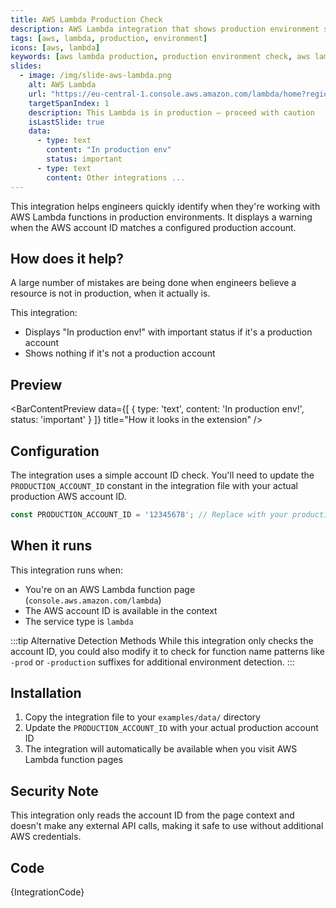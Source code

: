```yaml
---
title: AWS Lambda Production Check
description: AWS Lambda integration that shows production environment status and warnings to prevent accidental changes in production environments.
tags: [aws, lambda, production, environment]
icons: [aws, lambda]
keywords: [aws lambda production, production environment check, aws lambda monitoring, production safety, aws integration]
slides:
  - image: /img/slide-aws-lambda.png
    alt: AWS Lambda
    url: "https://eu-central-1.console.aws.amazon.com/lambda/home?region=eu-central-1#/functions/shop-order-processing?tab=code"
    targetSpanIndex: 1
    description: This Lambda is in production — proceed with caution
    isLastSlide: true
    data:
      - type: text
        content: "In production env"
        status: important
      - type: text
        content: Other integrations ...
---
```



<SlideshowWrapper slides={frontMatter.slides} />

This integration helps engineers quickly identify when they're working with AWS Lambda functions in production environments. It displays a warning when the AWS account ID matches a configured production account.

## How does it help?

A large number of mistakes are being done when engineers believe a resource is not in production, when it actually is.

This integration:
- Displays "In production env!" with important status if it's a production account
- Shows nothing if it's not a production account

## Preview

<BarContentPreview data={[
    {
      type: 'text',
      content: 'In production env!',
      status: 'important'
    }
  ]} title="How it looks in the extension" />

## Configuration

The integration uses a simple account ID check. You'll need to update the `PRODUCTION_ACCOUNT_ID` constant in the integration file with your actual production AWS account ID.

```javascript
const PRODUCTION_ACCOUNT_ID = '12345678'; // Replace with your production account ID
```

## When it runs

This integration runs when:
- You're on an AWS Lambda function page (`console.aws.amazon.com/lambda`)
- The AWS account ID is available in the context
- The service type is `lambda`

:::tip Alternative Detection Methods
While this integration only checks the account ID, you could also modify it to check for function name patterns like `-prod` or `-production` suffixes for additional environment detection.
:::

## Installation

1. Copy the integration file to your `examples/data/` directory
2. Update the `PRODUCTION_ACCOUNT_ID` with your actual production account ID
3. The integration will automatically be available when you visit AWS Lambda function pages

## Security Note

This integration only reads the account ID from the page context and doesn't make any external API calls, making it safe to use without additional AWS credentials.

## Code

<CodeBlock language="javascript" title="aws-lambda-production-check.integration.example.js">
{IntegrationCode}
</CodeBlock>
